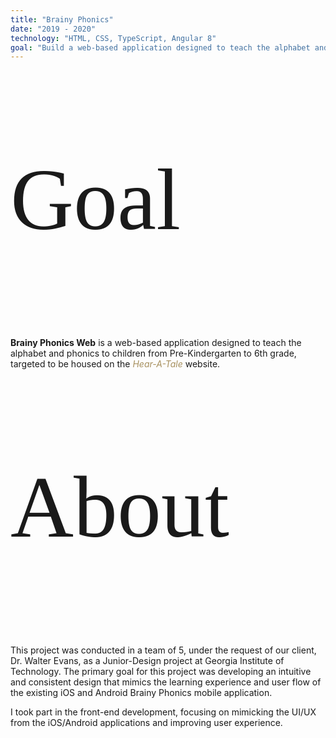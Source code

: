 ```yaml
---
title: "Brainy Phonics"
date: "2019 - 2020"
technology: "HTML, CSS, TypeScript, Angular 8"
goal: "Build a web-based application designed to teach the alphabet and phonics to elementary children"
---
```

<p style="font-family:Yeseva One, cursive; font-size:3.5vh">Goal</p>
<b>Brainy Phonics Web</b> is a web-based application designed to teach the alphabet and phonics to children from Pre-Kindergarten to 6th grade, targeted to be housed on the <a href="https://www.hearatale.com/" target="_blank" style="text-decoration:none; color:#A7905E"><i>Hear-A-Tale</i></a> website.

<p style="font-family:Yeseva One, cursive; font-size:3.5vh">About</p>
This project was conducted in a team of 5, under the request of our client, Dr. Walter Evans, as a Junior-Design project at Georgia Institute of Technology.
The primary goal for this project was developing an intuitive and consistent design that mimics the learning experience and user flow of the existing iOS and Android Brainy Phonics mobile application.

I took part in the front-end development, focusing on mimicking the UI/UX from the iOS/Android applications and improving user experience.
